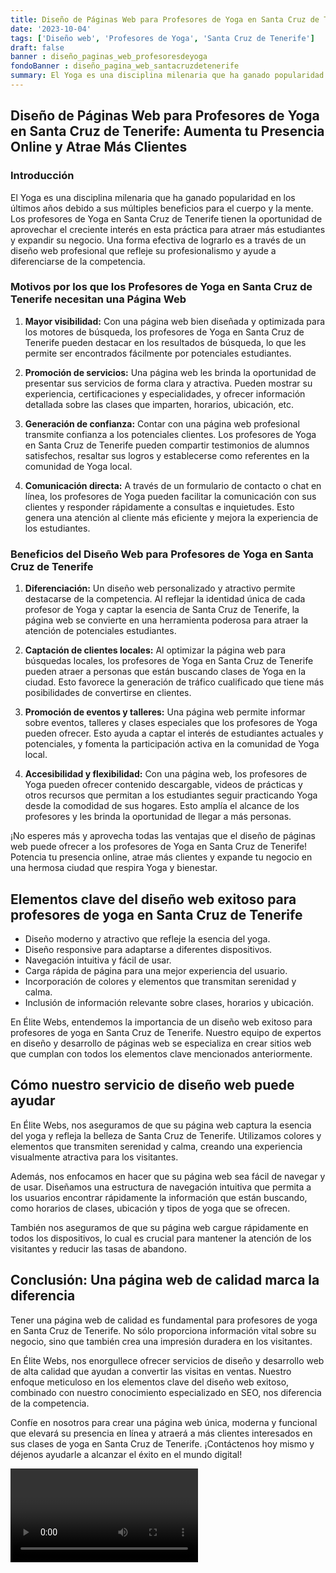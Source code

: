 ```yaml
---
title: Diseño de Páginas Web para Profesores de Yoga en Santa Cruz de Tenerife
date: '2023-10-04'
tags: ['Diseño web', 'Profesores de Yoga', 'Santa Cruz de Tenerife']
draft: false
banner : diseño_paginas_web_profesoresdeyoga
fondoBanner : diseño_pagina_web_santacruzdetenerife
summary: El Yoga es una disciplina milenaria que ha ganado popularidad en los últimos años debido a sus múltiples beneficios para el cuerpo y la mente. Los profesores de Yoga en Santa Cruz de Tenerife tienen la oportunidad de aprovechar el creciente interés en esta práctica para atraer más estudiantes y expandir su negocio. Una forma efectiva de lograrlo es a través de un diseño web profesional que refleje su profesionalismo y ayude a diferenciarse de la competencia.
---
```


## Diseño de Páginas Web para Profesores de Yoga en Santa Cruz de Tenerife: Aumenta tu Presencia Online y Atrae Más Clientes

### Introducción

El Yoga es una disciplina milenaria que ha ganado popularidad en los últimos años debido a sus múltiples beneficios para el cuerpo y la mente. Los profesores de Yoga en Santa Cruz de Tenerife tienen la oportunidad de aprovechar el creciente interés en esta práctica para atraer más estudiantes y expandir su negocio. Una forma efectiva de lograrlo es a través de un diseño web profesional que refleje su profesionalismo y ayude a diferenciarse de la competencia.

### Motivos por los que los Profesores de Yoga en Santa Cruz de Tenerife necesitan una Página Web

1. **Mayor visibilidad:** Con una página web bien diseñada y optimizada para los motores de búsqueda, los profesores de Yoga en Santa Cruz de Tenerife pueden destacar en los resultados de búsqueda, lo que les permite ser encontrados fácilmente por potenciales estudiantes.

2. **Promoción de servicios:** Una página web les brinda la oportunidad de presentar sus servicios de forma clara y atractiva. Pueden mostrar su experiencia, certificaciones y especialidades, y ofrecer información detallada sobre las clases que imparten, horarios, ubicación, etc.

3. **Generación de confianza:** Contar con una página web profesional transmite confianza a los potenciales clientes. Los profesores de Yoga en Santa Cruz de Tenerife pueden compartir testimonios de alumnos satisfechos, resaltar sus logros y establecerse como referentes en la comunidad de Yoga local.

4. **Comunicación directa:** A través de un formulario de contacto o chat en línea, los profesores de Yoga pueden facilitar la comunicación con sus clientes y responder rápidamente a consultas e inquietudes. Esto genera una atención al cliente más eficiente y mejora la experiencia de los estudiantes.

### Beneficios del Diseño Web para Profesores de Yoga en Santa Cruz de Tenerife

1. **Diferenciación:**
Un diseño web personalizado y atractivo permite destacarse de la competencia. Al reflejar la identidad única de cada profesor de Yoga y captar la esencia de Santa Cruz de Tenerife, la página web se convierte en una herramienta poderosa para atraer la atención de potenciales estudiantes.

2. **Captación de clientes locales:** Al optimizar la página web para búsquedas locales, los profesores de Yoga en Santa Cruz de Tenerife pueden atraer a personas que están buscando clases de Yoga en la ciudad. Esto favorece la generación de tráfico cualificado que tiene más posibilidades de convertirse en clientes.

3. **Promoción de eventos y talleres:** Una página web permite informar sobre eventos, talleres y clases especiales que los profesores de Yoga pueden ofrecer. Esto ayuda a captar el interés de estudiantes actuales y potenciales, y fomenta la participación activa en la comunidad de Yoga local.

4. **Accesibilidad y flexibilidad:** Con una página web, los profesores de Yoga pueden ofrecer contenido descargable, videos de prácticas y otros recursos que permitan a los estudiantes seguir practicando Yoga desde la comodidad de sus hogares. Esto amplía el alcance de los profesores y les brinda la oportunidad de llegar a más personas.

¡No esperes más y aprovecha todas las ventajas que el diseño de páginas web puede ofrecer a los profesores de Yoga en Santa Cruz de Tenerife! Potencia tu presencia online, atrae más clientes y expande tu negocio en una hermosa ciudad que respira Yoga y bienestar.

<GifSeo />

<Cta />

## Elementos clave del diseño web exitoso para profesores de yoga en Santa Cruz de Tenerife

- Diseño moderno y atractivo que refleje la esencia del yoga.
- Diseño responsive para adaptarse a diferentes dispositivos.
- Navegación intuitiva y fácil de usar.
- Carga rápida de página para una mejor experiencia del usuario.
- Incorporación de colores y elementos que transmitan serenidad y calma.
- Inclusión de información relevante sobre clases, horarios y ubicación.

En Élite Webs, entendemos la importancia de un diseño web exitoso para profesores de yoga en Santa Cruz de Tenerife. Nuestro equipo de expertos en diseño y desarrollo de páginas web se especializa en crear sitios web que cumplan con todos los elementos clave mencionados anteriormente. 

## Cómo nuestro servicio de diseño web puede ayudar

En Élite Webs, nos aseguramos de que su página web captura la esencia del yoga y refleja la belleza de Santa Cruz de Tenerife. Utilizamos colores y elementos que transmiten serenidad y calma, creando una experiencia visualmente atractiva para los visitantes.

Además, nos enfocamos en hacer que su página web sea fácil de navegar y de usar. Diseñamos una estructura de navegación intuitiva que permita a los usuarios encontrar rápidamente la información que están buscando, como horarios de clases, ubicación y tipos de yoga que se ofrecen.

También nos aseguramos de que su página web cargue rápidamente en todos los dispositivos, lo cual es crucial para mantener la atención de los visitantes y reducir las tasas de abandono.

## Conclusión: Una página web de calidad marca la diferencia

Tener una página web de calidad es fundamental para profesores de yoga en Santa Cruz de Tenerife. No sólo proporciona información vital sobre su negocio, sino que también crea una impresión duradera en los visitantes.

En Élite Webs, nos enorgullece ofrecer servicios de diseño y desarrollo web de alta calidad que ayudan a convertir las visitas en ventas. Nuestro enfoque meticuloso en los elementos clave del diseño web exitoso, combinado con nuestro conocimiento especializado en SEO, nos diferencia de la competencia.

Confíe en nosotros para crear una página web única, moderna y funcional que elevará su presencia en línea y atraerá a más clientes interesados en sus clases de yoga en Santa Cruz de Tenerife. ¡Contáctenos hoy mismo y déjenos ayudarle a alcanzar el éxito en el mundo digital!

<Video />

<CtaBot job='Profesores de Yoga' city='Santa Cruz de Tenerife'/>

<Gmaps query='Santa Cruz de Tenerife+españa+maps' />